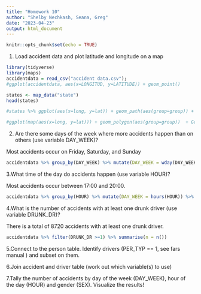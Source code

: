 ```yaml
---
title: "Homework 10"
author: "Shelby Nechkash, Seana, Greg"
date: "2023-04-23"
output: html_document
---
```


```r
knitr::opts_chunk$set(echo = TRUE)
```

1. Load accident data and plot latitude and longitude on a map

```r
library(tidyverse)
library(maps)
accidentdata = read_csv("accident data.csv");
#ggplot(accidentdata, aes(x=LONGITUD, y=LATITUDE)) + geom_point()

states <- map_data("state")
head(states)

#states %>% ggplot(aes(x=long, y=lat)) + geom_path(aes(group=group)) + geom_point(aes(x=LONGITUD, y=LATITUDE), size=0.05, color='red', data=acc %>% filter(LONGITUDE<0, LLONGUDE>-180))

#ggplot(map(aes(x=long, y=lat))) + geom_polygon(aes(group=group))  + Geom_point(accidentdata, aes(x=LONGITUD, y=LATITUDE))
```


2. Are there some days of the week where more accidents happen than on others (use variable DAY_WEEK)?

Most accidents occur on Friday, Saturday, and Sunday

```r
accidentdata %>% group_by(DAY_WEEK) %>% mutate(DAY_WEEK = wday(DAY_WEEK, label=TRUE)) %>% summarise(n = n())
```


3.What time of the day do accidents happen (use variable HOUR)?


Most accidents occur between 17:00 and 20:00.

```r
accidentdata %>% group_by(HOUR) %>% mutate(DAY_WEEK = hours(HOUR)) %>% summarise(n = n()) 

```

4.What is the number of accidents with at least one drunk driver (use variable DRUNK_DR)?

There is a total of 8720 accidents with at least one drunk driver. 

```r
accidentdata %>% filter(DRUNK_DR >=1) %>% summarise(n = n()) 

```


5.Connect to the person table. Identify drivers (PER_TYP == 1, see fars manual ) and subset on them.

6.Join accident and driver table (work out which variable(s) to use)

7.Tally the number of accidents by day of the week (DAY_WEEK), hour of the day (HOUR) and gender (SEX). Visualize the results!

